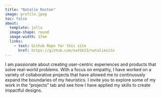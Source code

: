 ```yaml
---
title: "Natalie Roston"
image: profile.jpeg
toc: false
about: 
  template: jolla
  image-shape: round
  image-width: 17em
  links:
    - text: Github Repo for this site
      href: https://github.com/natbk23/nataliesite
---
```


I am passionate about creating user-centric experiences and products that solve real-world problems. With a focus on empathy, I have worked on a variety of collaborative projects that have allowed me to continuously expand the boundaries of my heuristics. I invite you to explore some of my work in the "projects" tab and see how I have applied my skills to create impactful designs.
